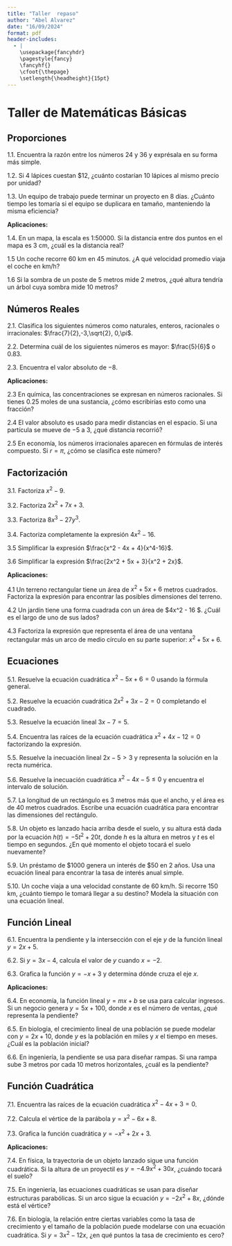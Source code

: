 ```yaml
---
title: "Taller  repaso"
author: "Abel Alvarez"
date: "16/09/2024"
format: pdf
header-includes:
  - |
    \usepackage{fancyhdr}
    \pagestyle{fancy}
    \fancyhf{}
    \cfoot{\thepage}
    \setlength{\headheight}{15pt}
---
```

# Taller de Matemáticas Básicas

## Proporciones

1.1. Encuentra la razón entre los números 24 y 36 y exprésala en su forma más simple.

1.2. Si 4 lápices cuestan $12, ¿cuánto costarían 10 lápices al mismo precio por unidad?

1.3. Un equipo de trabajo puede terminar un proyecto en 8 días. ¿Cuánto tiempo les tomaría si el equipo se duplicara en tamaño, manteniendo la misma eficiencia?

**Aplicaciones:**

1.4. En un mapa, la escala es 1:50000. Si la distancia entre dos puntos en el mapa es 3 cm, ¿cuál es la distancia real?

1.5 Un coche recorre 60 km en 45 minutos. ¿A qué velocidad promedio viaja el coche en km/h?

1.6 Si la sombra de un poste de 5 metros mide 2 metros, ¿qué altura tendría un árbol cuya sombra mide 10 metros?

## Números Reales

2.1. Clasifica los siguientes números como naturales, enteros, racionales o irracionales: $\frac{7}{2},-3,\sqrt{2}, 0,\pi$.

2.2. Determina cuál de los siguientes números es mayor: $\frac{5}{6}$ o $0.83$.

2.3. Encuentra el valor absoluto de $-8$.



**Aplicaciones:**

2.3 En química, las concentraciones se expresan en números racionales. Si tienes 0.25 moles de una sustancia, ¿cómo escribirías esto como una fracción?

2.4 El valor absoluto es usado para medir distancias en el espacio. Si una partícula se mueve de $-5$ a $3$, ¿qué distancia recorrió?

2.5 En economía, los números irracionales aparecen en fórmulas de interés compuesto. Si $r = \pi$, ¿cómo se clasifica este número?

## Factorización

3.1. Factoriza  $x^2 - 9$.

3.2. Factoriza  $2x^2 + 7x + 3$.

3.3. Factoriza $8x^3 - 27y^3$.   

3.4. Factoriza completamente la expresión $4x^2 - 16$.

3.5 Simplificar la expresión $\frac{x^2 - 4x + 4}{x^4-16}$.

3.6 Simplificar la expresión $\frac{2x^2 + 5x + 3}{x^2 + 2x}$.

**Aplicaciones:**

4.1 Un terreno rectangular tiene un área de $x^2 + 5x + 6$ metros cuadrados. Factoriza la expresión para encontrar las posibles dimensiones del terreno.

4.2 Un jardín tiene una forma cuadrada con un área de $4x^2 - 16 $. ¿Cuál es el largo de uno de sus lados?

4.3 Factoriza la expresión que representa el área de una ventana rectangular más un arco de medio círculo en su parte superior: $x^2 + 5x + 6$.


## Ecuaciones 


5.1. Resuelve la ecuación cuadrática $x^2 - 5x + 6 = 0$ usando la fórmula general.

5.2. Resuelve la ecuación cuadrática $2x^2 + 3x - 2 = 0$ completando el cuadrado.

5.3. Resuelve la ecuación lineal $3x - 7 = 5$.

5.4. Encuentra las raíces de la ecuación cuadrática $x^2 + 4x - 12 = 0$ factorizando la expresión.

5.5. Resuelve la inecuación lineal $2x - 5 > 3$ y representa la solución en la recta numérica.

5.6. Resuelve la inecuación cuadrática $x^2 - 4x - 5 \leq 0$ y encuentra el intervalo de solución.

\section*{Problemas de Aplicación}

5.7. \textbf{Cálculo de áreas:} La longitud de un rectángulo es 3 metros más que el ancho, y el área es de 40 metros cuadrados. Escribe una ecuación cuadrática para encontrar las dimensiones del rectángulo.

5.8. \textbf{Trayectoria de un objeto:} Un objeto es lanzado hacia arriba desde el suelo, y su altura está dada por la ecuación $h(t) = -5t^2 + 20t$, donde $h$ es la altura en metros y $t$ es el tiempo en segundos. ¿En qué momento el objeto tocará el suelo nuevamente?

5.9. \textbf{Problema de interés simple:} Un préstamo de \$1000 genera un interés de \$50 en 2 años. Usa una ecuación lineal para encontrar la tasa de interés anual simple.

5.10. \textbf{Velocidad y tiempo:} Un coche viaja a una velocidad constante de 60 km/h. Si recorre 150 km, ¿cuánto tiempo le tomará llegar a su destino? Modela la situación con una ecuación lineal.




## Función Lineal

6.1. Encuentra la pendiente y la intersección con el eje $y$ de la función lineal $y = 2x + 5$.

6.2. Si $y = 3x - 4$, calcula el valor de $y$ cuando $x = -2$.

6.3. Grafica la función $y = -x + 3$ y determina dónde cruza el eje $x$.

**Aplicaciones:**

6.4. En economía, la función lineal $y = mx + b$ se usa para calcular ingresos. Si un negocio genera $y = 5x + 100$, donde $x$ es el número de ventas, ¿qué representa la pendiente?

6.5. En biología, el crecimiento lineal de una población se puede modelar con $y = 2x + 10$, donde $y$ es la población en miles y $x$ el tiempo en meses. ¿Cuál es la población inicial?

6.6. En ingeniería, la pendiente se usa para diseñar rampas. Si una rampa sube 3 metros por cada 10 metros horizontales, ¿cuál es la pendiente?



## Función Cuadrática

7.1. Encuentra las raíces de la ecuación cuadrática $x^2 - 4x + 3 = 0$.

7.2. Calcula el vértice de la parábola $y = x^2 - 6x + 8$.

7.3. Grafica la función cuadrática $y = -x^2 + 2x + 3$.

**Aplicaciones:**

7.4. En física, la trayectoria de un objeto lanzado sigue una función cuadrática. Si la altura de un proyectil es $y = -4.9x^2 + 30x$, ¿cuándo tocará el suelo?

7.5. En ingeniería, las ecuaciones cuadráticas se usan para diseñar estructuras parabólicas. Si un arco sigue la ecuación $y = -2x^2 + 8x$, ¿dónde está el vértice?

7.6. En biología, la relación entre ciertas variables como la tasa de crecimiento y el tamaño de la población puede modelarse con una ecuación cuadrática. Si $y = 3x^2 - 12x$, ¿en qué puntos la tasa de crecimiento es cero?
